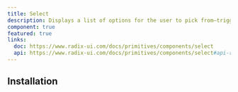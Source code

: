 ```yaml
---
title: Select
description: Displays a list of options for the user to pick from—triggered by a button.
component: true
featured: true
links:
  doc: https://www.radix-ui.com/docs/primitives/components/select
  api: https://www.radix-ui.com/docs/primitives/components/select#api-reference
---
```


## Installation

<ComponentPreview
  name="select-demo"
  description="A select component with a list of options."
  dots={false}
  styleSwitch={true}
/>
